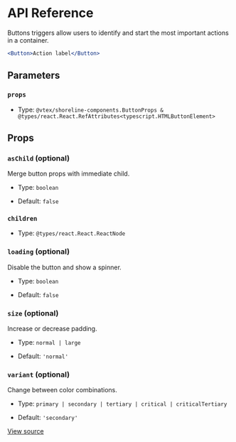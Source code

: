 # API Reference

Buttons triggers allow users to identify and start the most important actions in a container.

```jsx
<Button>Action label</Button>
```

## Parameters

### `props`

- Type: `@vtex/shoreline-components.ButtonProps & @types/react.React.RefAttributes<typescript.HTMLButtonElement>`

## Props

### `asChild` (optional)

Merge button props with immediate child.

- Type: `boolean`

- Default: `false`

### `children`

- Type: `@types/react.React.ReactNode`

### `loading` (optional)

Disable the button and show a spinner.

- Type: `boolean`

- Default: `false`

### `size` (optional)

Increase or decrease padding.

- Type: `normal | large`

- Default: `'normal'`

### `variant` (optional)

Change between color combinations.

- Type: `primary | secondary | tertiary | critical | criticalTertiary`

- Default: `'secondary'`

[View source](https://github.com/vtex/shoreline/blob/ffed77d68/packages/components/src/button/button.tsx#L14)
